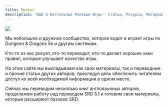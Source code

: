```yaml
---
title: Проект
description: 'D&D и Настольные Ролевые Игры – Статьи, Ресурсы, Материалы'
---
```


![](~assets/branding/banner.jpg)

Мы небольшое и дружное сообщество, которое водит и играет игры по Dungeon & Dragons 5e и другим системам.

Кто-то из нас рисует, кто-то переводит, кто-то делает хорошие хаки правил, которые улучшают качество игры.

На этом сайте мы выкладываем как свои материалы, так и переводные и прочие статьи других авторов, преследуя цель обеспечить читателям доступ ко всей необходимой информации в одном месте.

<Aside>

Сейчас мы переводим несколько книг англоязычных авторов, продолажем работу над переводом SRD 5.1 и готовим свои материалы, которые расширяют базовое SRD.

</Aside>
